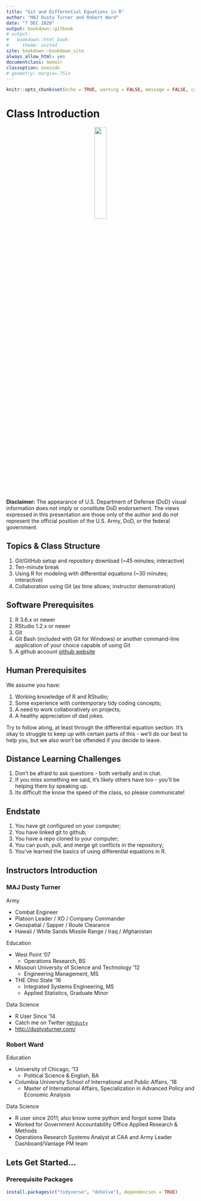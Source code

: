 ```yaml
---
title: "Git and Differential Equations in R"
author: "MAJ Dusty Turner and Robert Ward"
date: "7 DEC 2020"
output: bookdown::gitbook
# output:
#   bookdown::html_book:
#     theme: united
site: bookdown::bookdown_site
always_allow_html: yes
documentclass: memoir
classoption: oneside
# geometry: margin=.75in
---
```


```r
knitr::opts_chunk$set(echo = TRUE, warning = FALSE, message = FALSE, cache = FALSE)
```

# Class Introduction

<center>
![](img/caa_seal.png){ width=25% }
</center>


**Disclaimer:**  The appearance of U.S. Department of Defense (DoD) visual information does not imply or constitute DoD endorsement.  The views expressed in this presentation are those only of the author and do not represent the official position of the U.S. Army, DoD, or the federal government.

## Topics & Class Structure

1. Git/GitHub setup and repository download (~45 minutes; interactive)
2. Ten-minute break
3. Using R for modeling with differential equations (~30 minutes; interactive)
4. Collaboration using Git (as time allows; instructor demonstration)



## Software Prerequisites

1. R 3.6.x or newer
2. RStudio 1.2.x or newer
3. Git 
4. Git Bash (included with Git for Windows) or another command-line application of your choice capable of using Git
5. A github account [github website](https://github.com)

## Human Prerequisites

We assume you have:

1. Working knowledge of R and RStudio;
2. Some experience with contemporary tidy coding concepts;
3. A need to work collaboratively on projects;
4. A healthy appreciation of dad jokes.

Try to follow along, at least through the differential equation section. It's okay to struggle to keep up with certain parts of this - we'll do our best to help you, but we also won't be offended if you decide to leave.

## Distance Learning Challenges

1. Don't be afraid to ask questions - both verbally and in chat.
2. If you miss something we said, it's likely others have too - you'll be helping them by speaking up.
3. Its difficult the know the speed of the class, so please communicate!

## Endstate

1. You have git configured on your computer;
2. You have linked git to github;
3. You have a repo cloned to your computer;
4. You can push, pull, and merge git conflicts in the repository;
5. You've learned the basics of using differential equations in R.

## Instructors Introduction

### MAJ Dusty Turner

Army 

- Combat Engineer
- Platoon Leader / XO / Company Commander
- Geospatial / Sapper / Route Clearance
- Hawaii / White Sands Missile Range / Iraq / Afghanistan

Education

- West Point '07
  - Operations Research, BS
- Missouri University of Science and Technology '12
  - Engineering Management, MS
- THE Ohio State '16
  - Integrated Systems Engineering, MS
  - Applied Statistics, Graduate Minor

Data Science

- R User Since '14
- Catch me on Twitter [`@dtdusty`](http://www.twitter.com/dtdusty)
- <http://dustysturner.com/>

### Robert Ward

Education

- University of Chicago, '13
  - Political Science & English, BA
- Columbia University School of International and Public Affairs, '18
  - Master of International Affairs, Specialization in Advanced Policy and Economic Analysis
  
Data Science

- R user since 2011; also know some python and forgot some Stata
- Worked for Government Accountability Office Applied Research & Methods
- Operations Research Systems Analyst at CAA and Army Leader Dashboard/Vantage PM team


## Lets Get Started...

### Prerequisite Packages

```r
install.packages(c("tidyverse", "deSolve"), dependencies = TRUE)
```


